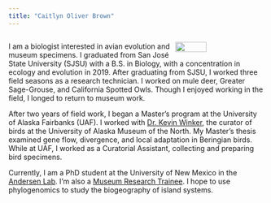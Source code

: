```yaml
---
title: "Caitlyn Oliver Brown"
---
```

<div style="display:table-cell; vertical-align:middle; text-align:left">
<img src="/Users/brown/GitHub/coliverbrown.github.io/media/headshot_crop.jpg"  style="float:right" width = "35%">


I am a biologist interested in avian evolution and museum specimens. I graduated from San José State University (SJSU) with a B.S. in Biology, with a concentration in ecology and evolution in 2019. After graduating from SJSU, I worked three field seasons as a research technician. I worked on mule deer, Greater Sage-Grouse, and California Spotted Owls. Though I enjoyed working in the field, I longed to return to museum work.

After two years of field work, I began a Master's program at the University of Alaska Fairbanks (UAF). I worked with [Dr. Kevin Winker](https://www.kevinwinker.org/), the curator of birds at the University of Alaska Museum of the North. My Master’s thesis examined gene flow, divergence, and local adaptation in Beringian birds. While at UAF, I worked as a Curatorial Assistant, collecting and preparing bird specimens. 

Currently, I am a PhD student at the University of New Mexico in the [Andersen Lab](https://www.andersenlabunm.org/). I’m also a [Museum Research Trainee](https://mrt.unm.edu/). I hope to use phylogenomics to study the biogeography of island systems.
